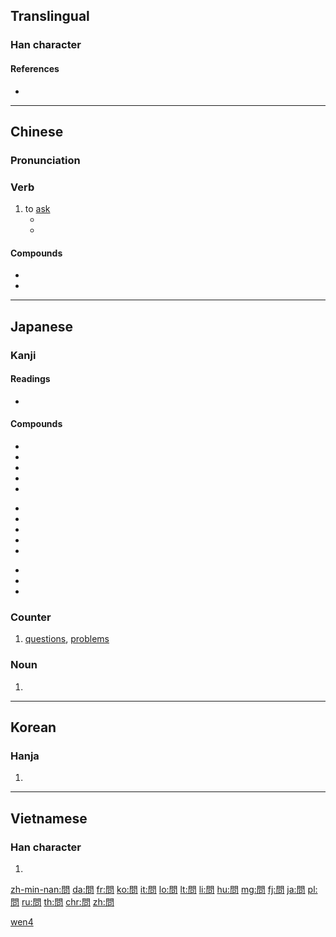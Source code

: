 {{also|问}}
==Translingual==
{{stroke order|type=animate}}
{{stroke order|type=alternative}}<!-- Are these traditional/modern, in some order? Check at commons too. -->

===Han character===
{{Han char|rn=30|rad=口|as=08|sn=11|four=77607|canj=ANR|ids=⿵門口}}

====References====
* {{Han ref|kx=0195.100|dkj=03814|dj=0416.100|hdz=74284.030|uh=554F|ud=21839|bh=B0DD|bd=45277}}

----

==Chinese==
{{zh-forms|s=问}}

===Pronunciation===
{{zh-pron
|m=wèn
|ma=y
|c=man6
|h=pfs=mun
|mn=mn̄g/būn
|mn_note=mn̄g - vernacular; būn - literary
|w=3men
|mc=y
|oc=y
|cat=v}}

===Verb===
{{zh-verb}}

# to [[ask]]
#* {{zh-x|我 能 '''問''' 個 問題 嗎？|May I '''ask''' a question?}}
#* {{zh-x|'''問''' 他 到 哪兒{r} 去。|'''Ask''' him where to go.}}

====Compounds====
* {{zh-l|請問|please, excuse me}}
* {{zh-l|問題|question, problem}}

[[Category:Beginning Mandarin|wen4]]

----

==Japanese==

===Kanji===
{{ja-kanji|grade=3|rs=口08}}

====Readings====
* {{ja-readings|goon=[[もん]] (mon)|kanon=[[ぶん]] (bun)|kun=[[とう]] (tou), [[とん]] (ton)}}

====Compounds====
{{rel-top}}
{{top3}}
* {{l|ja|sc=Jpan|問題|tr=もんだい, mondai}}
* {{l|ja|sc=Jpan|問答|tr=もんどう, mondō}}
* {{l|ja|sc=Jpan|問う|tr=とう, tou}}
* {{l|ja|sc=Jpan|不問|tr=ふもん, humon}}
* {{l|ja|sc=Jpan|学問|tr=がくもん, gakumon}}
{{mid3}}
* {{l|ja|sc=Jpan|質問|tr=しつもん, shitsumon}}
* {{l|ja|sc=Jpan|疑問|tr=ぎもん, gimon}}
* {{l|ja|sc=Jpan|一問|tr=いちもん, ichimon}}
* {{l|ja|sc=Jpan|尋問|tr=じんもん, jinmon}}
* {{l|ja|sc=Jpan|喚問|tr=かんもん, kanmon}}
{{mid3}}
* {{l|ja|sc=Jpan|検問|tr=けんもん, kenmon}}
* {{l|ja|sc=Jpan|詰問|tr=きつもん, kitsumon}}
* {{l|ja|sc=Jpan|拷問|tr=ごうもん, gōmon}}
{{bottom}}
{{rel-bottom}}

===Counter===
{{ja-pos|もん|counter}}

# [[question]]s, [[problem]]s

===Noun===
{{ja-noun|とい}}

# {{alternative form of|問い|lang=ja}}

----

==Korean==

===Hanja===
{{ko-hanja|hangeul=문|mr=mun}}

# {{defn|lang=ko|sort=口08}}

----

==Vietnamese==

===Han character===
{{vi-hantu|[[vấn]], [[vắn]], [[vắng]], [[vẩn]], [[vặn]]|rs=口08}}

# {{defn|lang=vi|sort=口08}}

[[zh-min-nan:問]]
[[da:問]]
[[fr:問]]
[[ko:問]]
[[it:問]]
[[lo:問]]
[[lt:問]]
[[li:問]]
[[hu:問]]
[[mg:問]]
[[fj:問]]
[[ja:問]]
[[pl:問]]
[[ru:問]]
[[th:問]]
[[chr:問]]
[[zh:問]]